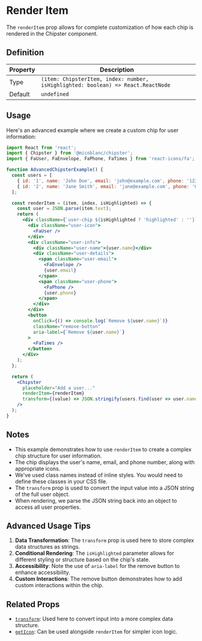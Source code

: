 # Render Item

The `renderItem` prop allows for complete customization of how each chip is rendered in the Chipster component.

## Definition

| Property | Description |
| -------- | ----------- |
| Type     | `(item: ChipsterItem, index: number, isHighlighted: boolean) => React.ReactNode` |
| Default  | `undefined` |

## Usage

Here's an advanced example where we create a custom chip for user information:

```jsx filename="AdvancedChipsterExample.jsx" {3-41} copy
import React from 'react';
import { Chipster } from '@micoblanc/chipster';
import { FaUser, FaEnvelope, FaPhone, FaTimes } from 'react-icons/fa';

function AdvancedChipsterExample() {
  const users = [
    { id: '1', name: 'John Doe', email: 'john@example.com', phone: '123-456-7890' },
    { id: '2', name: 'Jane Smith', email: 'jane@example.com', phone: '098-765-4321' },
  ];

  const renderItem = (item, index, isHighlighted) => {
    const user = JSON.parse(item.text);
    return (
      <div className={`user-chip ${isHighlighted ? 'highlighted' : ''}`}>
        <div className="user-icon">
          <FaUser />
        </div>
        <div className="user-info">
          <div className="user-name">{user.name}</div>
          <div className="user-details">
            <span className="user-email">
              <FaEnvelope />
              {user.email}
            </span>
            <span className="user-phone">
              <FaPhone />
              {user.phone}
            </span>
          </div>
        </div>
        <button 
          onClick={() => console.log(`Remove ${user.name}`)}
          className="remove-button"
          aria-label={`Remove ${user.name}`}
        >
          <FaTimes />
        </button>
      </div>
    );
  };

  return (
    <Chipster
      placeholder="Add a user..."
      renderItem={renderItem}
      transform={(value) => JSON.stringify(users.find(user => user.name.toLowerCase().includes(value.toLowerCase())))}
    />
  );
}
````


## Notes

- This example demonstrates how to use `renderItem` to create a complex chip structure for user information.
- The chip displays the user's name, email, and phone number, along with appropriate icons.
- We've used class names instead of inline styles. You would need to define these classes in your CSS file.
- The `transform` prop is used to convert the input value into a JSON string of the full user object.
- When rendering, we parse the JSON string back into an object to access all user properties.

## Advanced Usage Tips

1. **Data Transformation**: The `transform` prop is used here to store complex data structures as strings.
2. **Conditional Rendering**: The `isHighlighted` parameter allows for different styling or structure based on the chip's state.
3. **Accessibility**: Note the use of `aria-label` for the remove button to enhance accessibility.
4. **Custom Interactions**: The remove button demonstrates how to add custom interactions within the chip.

## Related Props

- [`transform`](/props/validation-transformation/transform): Used here to convert input into a more complex data structure.
- [`getIcon`](/props/advanced/getIcon): Can be used alongside `renderItem` for simpler icon logic.